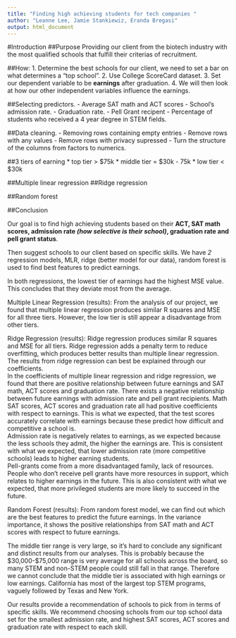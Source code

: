```yaml
---
title: "Finding high achieving students for tech companies "
author: "Leanne Lee, Jamie Stankiewiz, Eranda Bregasi"
output: html_document
---
```


#Introduction
##Purpose
Providing our client from the biotech industry with the most qualified schools that fulfill their criterias of recruitment. 

##How: 
1. Determine the best schools for our client, we need to set a bar on what determines a "top school".
2. Use College ScoreCard dataset. 
3. Set our dependent variable to be **earnings** after graduation. 
4. We will then look at how our other independent variables influence the earnings.

##Selecting predictors. 
    - Average SAT math and ACT scores
    - School’s admission rate. 
    - Graduation rate.
    - Pell Grant recipent 
    - Percentage of students who received a 4 year degree in STEM fields.

##Data cleaning. 
    - Removing rows containing empty entries 
    - Remove rows with any values
    - Remove rows with privacy supressed 
    - Turn the structure of the columns from factors to numerics. 

##3 tiers of earning
* top tier > $75k
* middle tier = $30k - 75k
* low tier < $30k


##Multiple linear regression
##Ridge regression

##Random forest


##Conclusion

Our goal is to find high achieving students based on their **ACT, SAT math scores, admission rate *(how selective is their school)*, graduation rate and pell grant status**.

Then suggest schools to our client based on specific skills. We have *2* regression models, MLR, ridge (better model for our data), random forest is used to find best features to predict earnings.

In both regressions, the lowest tier of earnings had the highest MSE value.  This concludes that they deviate most from the average.  


Multiple Linear Regression (results):
From the analysis of our project, we found that multiple linear regression produces similar R squares and MSE for all three tiers. However, the low tier is still appear a disadvantage from other tiers. 


Ridge Regression (results):
Ridge regression produces similar R squares and MSE for all tiers.  Ridge regression adds a penalty term to reduce overfitting, which produces better results than multiple linear regression.
The results from ridge regression can best be explained through our coefficients.  
In the coefficients of \emph{both} multiple linear regression and ridge regression, we found that there are positive relationship between future earnings and SAT math, ACT scores and graduation rate. There exists a negative relationship between future earnings with admission rate and pell grant recipients. 
Math SAT scores, ACT scores and graduation rate all had positive coefficients with respect to earnings.  This is what we expected, that the test scores accurately correlate with earnings because these predict how difficult and competitive a school is.  
Admission rate is negatively relates to earnings, as we expected because the less schools they admit, the higher the earnings are.  This is consistent with what we expected, that lower admission rate (more competitive schools) leads to higher earning students.  
Pell-grants come from a more disadvantaged family, lack of resources.  People who don’t receive pell grants have more resources in support, which relates to higher earnings in the future.  This is also consistent with what we expected, that more privileged students are more likely to succeed in the future.


Random Forest (results):
From random forest model, we can find out which are the best features to predict the future earnings. In the variance importance, it shows the positive relationships from SAT math and ACT  scores with respect to future earnings.  	 		


The middle tier range is very large, so it’s hard to conclude any significant and distinct results from our analyses.  This is probably because the $30,000-$75,000 range is very average for all schools across the board, so many STEM and non-STEM people could still fall in that range.  Therefore we cannot conclude that the middle tier is associated with high earnings or low earnings.
California has most of the largest top STEM programs, vaguely followed by Texas and New York.  


Our results provide a recommendation of schools to pick from in terms of specific skills.  We recommend choosing schools from our top school data set for the smallest admission rate, and highest SAT scores, ACT scores and graduation rate with respect to each skill.  




